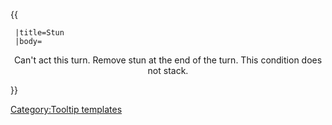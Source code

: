 {{ {{{1|Tooltip hover box}}}
  |title=Stun
  |body=<center>Can't act this turn. Remove stun at the end of the turn. This condition does not stack.</center>
}}<noinclude>[[Category:Tooltip templates]]</noinclude>